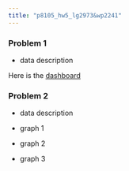 ```yaml
---
title: "p8105_hw5_lg2973&wp2241"
---
```


### Problem 1
* data description

Here is the [dashboard](https://wp2241.github.io/p8105_hw6_wp2241/)


### Problem 2
* data description

* graph 1

* graph 2

* graph 3

